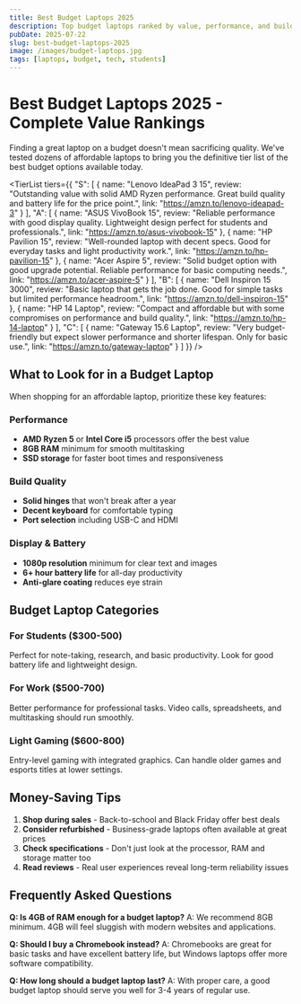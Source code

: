 ```yaml
---
title: Best Budget Laptops 2025
description: Top budget laptops ranked by value, performance, and build quality. Find the perfect affordable laptop for work, school, or gaming.
pubDate: 2025-07-22
slug: best-budget-laptops-2025
image: /images/budget-laptops.jpg
tags: [laptops, budget, tech, students]
---
```



# Best Budget Laptops 2025 - Complete Value Rankings

Finding a great laptop on a budget doesn't mean sacrificing quality. We've tested dozens of affordable laptops to bring you the definitive tier list of the best budget options available today.

<TierList
  tiers={{
    "S": [
      { 
        name: "Lenovo IdeaPad 3 15", 
        review: "Outstanding value with solid AMD Ryzen performance. Great build quality and battery life for the price point.", 
        link: "https://amzn.to/lenovo-ideapad-3" 
      }
    ],
    "A": [
      { 
        name: "ASUS VivoBook 15", 
        review: "Reliable performance with good display quality. Lightweight design perfect for students and professionals.", 
        link: "https://amzn.to/asus-vivobook-15" 
      },
      { 
        name: "HP Pavilion 15", 
        review: "Well-rounded laptop with decent specs. Good for everyday tasks and light productivity work.", 
        link: "https://amzn.to/hp-pavilion-15" 
      },
      { 
        name: "Acer Aspire 5", 
        review: "Solid budget option with good upgrade potential. Reliable performance for basic computing needs.", 
        link: "https://amzn.to/acer-aspire-5" 
      }
    ],
    "B": [
      { 
        name: "Dell Inspiron 15 3000", 
        review: "Basic laptop that gets the job done. Good for simple tasks but limited performance headroom.", 
        link: "https://amzn.to/dell-inspiron-15" 
      },
      { 
        name: "HP 14 Laptop", 
        review: "Compact and affordable but with some compromises on performance and build quality.", 
        link: "https://amzn.to/hp-14-laptop" 
      }
    ],
    "C": [
      { 
        name: "Gateway 15.6 Laptop", 
        review: "Very budget-friendly but expect slower performance and shorter lifespan. Only for basic use.", 
        link: "https://amzn.to/gateway-laptop" 
      }
    ]
  }}
/>

## What to Look for in a Budget Laptop

When shopping for an affordable laptop, prioritize these key features:

### Performance
- **AMD Ryzen 5** or **Intel Core i5** processors offer the best value
- **8GB RAM** minimum for smooth multitasking
- **SSD storage** for faster boot times and responsiveness

### Build Quality
- **Solid hinges** that won't break after a year
- **Decent keyboard** for comfortable typing
- **Port selection** including USB-C and HDMI

### Display & Battery
- **1080p resolution** minimum for clear text and images
- **6+ hour battery life** for all-day productivity
- **Anti-glare coating** reduces eye strain

## Budget Laptop Categories

### For Students ($300-500)
Perfect for note-taking, research, and basic productivity. Look for good battery life and lightweight design.

### For Work ($500-700)
Better performance for professional tasks. Video calls, spreadsheets, and multitasking should run smoothly.

### Light Gaming ($600-800)
Entry-level gaming with integrated graphics. Can handle older games and esports titles at lower settings.

## Money-Saving Tips

1. **Shop during sales** - Back-to-school and Black Friday offer best deals
2. **Consider refurbished** - Business-grade laptops often available at great prices
3. **Check specifications** - Don't just look at the processor, RAM and storage matter too
4. **Read reviews** - Real user experiences reveal long-term reliability issues

## Frequently Asked Questions

**Q: Is 4GB of RAM enough for a budget laptop?**
A: We recommend 8GB minimum. 4GB will feel sluggish with modern websites and applications.

**Q: Should I buy a Chromebook instead?**
A: Chromebooks are great for basic tasks and have excellent battery life, but Windows laptops offer more software compatibility.

**Q: How long should a budget laptop last?**
A: With proper care, a good budget laptop should serve you well for 3-4 years of regular use.

